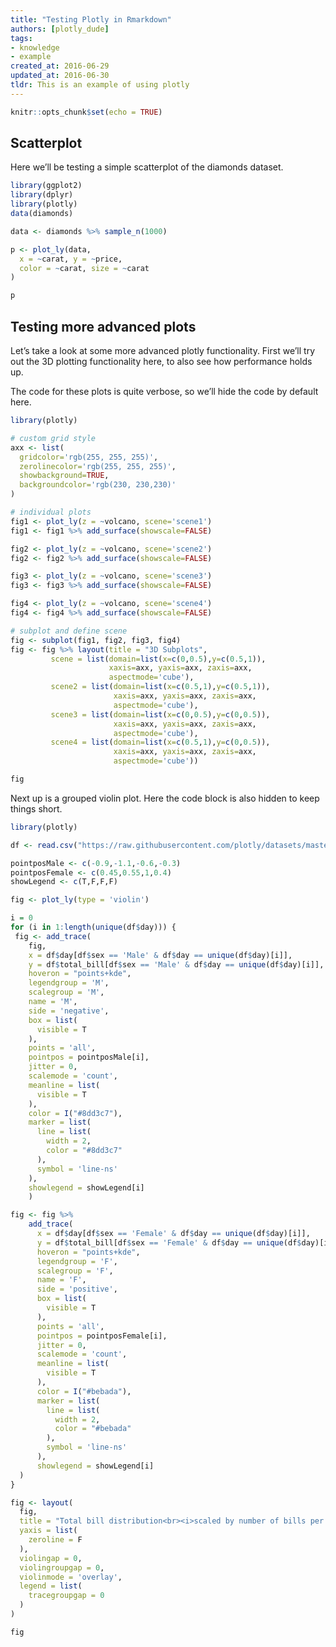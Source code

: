 ```yaml
---
title: "Testing Plotly in Rmarkdown"
authors: [plotly_dude]
tags:
- knowledge
- example
created_at: 2016-06-29
updated_at: 2016-06-30
tldr: This is an example of using plotly
---
```


```r
knitr::opts_chunk$set(echo = TRUE)
```

## Scatterplot

Here we'll be testing a simple scatterplot of the diamonds dataset.

```r
library(ggplot2)
library(dplyr)
library(plotly)
data(diamonds)

data <- diamonds %>% sample_n(1000)

p <- plot_ly(data,
  x = ~carat, y = ~price,
  color = ~carat, size = ~carat
)

p
```

## Testing more advanced plots

Let's take a look at some more advanced plotly functionality. First we'll try out the 3D plotting functionality here, to also see how performance holds up.

The code for these plots is quite verbose, so we'll hide the code by default here.

```r
library(plotly)

# custom grid style
axx <- list(
  gridcolor='rgb(255, 255, 255)',
  zerolinecolor='rgb(255, 255, 255)',
  showbackground=TRUE,
  backgroundcolor='rgb(230, 230,230)'
)

# individual plots
fig1 <- plot_ly(z = ~volcano, scene='scene1') 
fig1 <- fig1 %>% add_surface(showscale=FALSE)

fig2 <- plot_ly(z = ~volcano, scene='scene2') 
fig2 <- fig2 %>% add_surface(showscale=FALSE)

fig3 <- plot_ly(z = ~volcano, scene='scene3') 
fig3 <- fig3 %>% add_surface(showscale=FALSE)

fig4 <- plot_ly(z = ~volcano, scene='scene4') 
fig4 <- fig4 %>% add_surface(showscale=FALSE)

# subplot and define scene
fig <- subplot(fig1, fig2, fig3, fig4) 
fig <- fig %>% layout(title = "3D Subplots",
         scene = list(domain=list(x=c(0,0.5),y=c(0.5,1)),
                      xaxis=axx, yaxis=axx, zaxis=axx,
                      aspectmode='cube'),
         scene2 = list(domain=list(x=c(0.5,1),y=c(0.5,1)),
                       xaxis=axx, yaxis=axx, zaxis=axx,
                       aspectmode='cube'),
         scene3 = list(domain=list(x=c(0,0.5),y=c(0,0.5)),
                       xaxis=axx, yaxis=axx, zaxis=axx,
                       aspectmode='cube'),
         scene4 = list(domain=list(x=c(0.5,1),y=c(0,0.5)),
                       xaxis=axx, yaxis=axx, zaxis=axx,
                       aspectmode='cube'))

fig
```

Next up is a grouped violin plot. Here the code block is also hidden to keep things short.

```r
library(plotly)

df <- read.csv("https://raw.githubusercontent.com/plotly/datasets/master/violin_data.csv")

pointposMale <- c(-0.9,-1.1,-0.6,-0.3)
pointposFemale <- c(0.45,0.55,1,0.4)
showLegend <- c(T,F,F,F)

fig <- plot_ly(type = 'violin')

i = 0
for (i in 1:length(unique(df$day))) {
 fig <- add_trace(
    fig,
    x = df$day[df$sex == 'Male' & df$day == unique(df$day)[i]],
    y = df$total_bill[df$sex == 'Male' & df$day == unique(df$day)[i]],
    hoveron = "points+kde",
    legendgroup = 'M',
    scalegroup = 'M',
    name = 'M',
    side = 'negative',
    box = list(
      visible = T
    ),
    points = 'all',
    pointpos = pointposMale[i],
    jitter = 0,
    scalemode = 'count',
    meanline = list(
      visible = T
    ),
    color = I("#8dd3c7"),
    marker = list(
      line = list(
        width = 2,
        color = "#8dd3c7"
      ),
      symbol = 'line-ns'
    ),
    showlegend = showLegend[i]
    )

fig <- fig %>%
    add_trace(
      x = df$day[df$sex == 'Female' & df$day == unique(df$day)[i]],
      y = df$total_bill[df$sex == 'Female' & df$day == unique(df$day)[i]],
      hoveron = "points+kde",
      legendgroup = 'F',
      scalegroup = 'F',
      name = 'F',
      side = 'positive',
      box = list(
        visible = T
      ),
      points = 'all',
      pointpos = pointposFemale[i],
      jitter = 0,
      scalemode = 'count',
      meanline = list(
        visible = T
      ),
      color = I("#bebada"),
      marker = list(
        line = list(
          width = 2,
          color = "#bebada"
        ),
        symbol = 'line-ns'
      ),
      showlegend = showLegend[i]
  )
}

fig <- layout(
  fig,
  title = "Total bill distribution<br><i>scaled by number of bills per gender",
  yaxis = list(
    zeroline = F
  ),
  violingap = 0,
  violingroupgap = 0,
  violinmode = 'overlay',
  legend = list(
    tracegroupgap = 0
  )
)

fig
```
